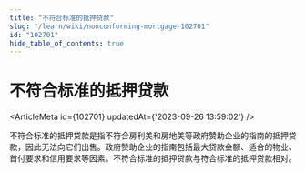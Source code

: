 ```yaml
---
title: "不符合标准的抵押贷款"
slug: "/learn/wiki/nonconforming-mortgage-102701"
id: "102701"
hide_table_of_contents: true
---
```



# 不符合标准的抵押贷款

<ArticleMeta id={102701} updatedAt={'2023-09-26 13:59:02'} />
<div className='border-solid border-b border-t-0 my-4 border-[var(--ifm-color-gray-300)]' />

不符合标准的抵押贷款是指不符合房利美和房地美等政府赞助企业的指南的抵押贷款，因此无法向它们出售。政府赞助企业的指南包括最大贷款金额、适合的物业、首付要求和信用要求等因素。不符合标准的抵押贷款与符合标准的抵押贷款相对。
